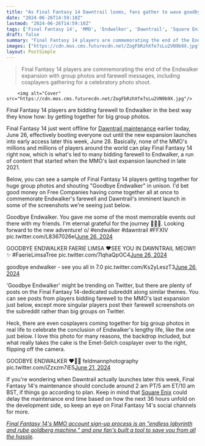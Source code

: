 ```yaml
---
title: "As Final Fantasy 14 Dawntrail looms, fans gather to wave goodbye to the expansion that ended a 10-year saga"
date: "2024-06-26T14:59:10Z"
lastmod: "2024-06-26T14:59:10Z"
tags: ['Final Fantasy 14', 'MMO', 'Endwalker', 'Dawntrail', 'Square Enix', 'cosplay']
draft: false
summary: "Final Fantasy 14 players are commemorating the end of the Endwalker expansion with group photos and farewell messages, including cosplayers gathering for a celebratory photo shoot."
images: ["https://cdn.mos.cms.futurecdn.net/ZogFbRzhXfe7sLu2VN9b9X.jpg"]
layout: PostSimple
---
```

> Final Fantasy 14 players are commemorating the end of the Endwalker expansion with group photos and farewell messages, including cosplayers gathering for a celebratory photo shoot.


        <img alt="Cover" src="https://cdn.mos.cms.futurecdn.net/ZogFbRzhXfe7sLu2VN9b9X.jpg"/>
        
Final Fantasy 14 players are bidding farewell to Endwalker in the best way they know how: by getting together for big group photos.

Final Fantasy 14 just went offline for [Dawntrail maintenance](https://www.gamesradar.com/games/final-fantasy/final-fantasy-14-dawntrail-maintenance-start-end-time-patch-70/) earlier today, June 26, effectively booting everyone out until the new expansion launches into early access later this week, June 28. Basically, none of the MMO's millions and millions of players around the world can play Final Fantasy 14 right now, which is what's led to many bidding farewell to Endwalker, a run of content that started when the MMO's last expansion launched in late 2021.

Below, you can see a sample of Final Fantasy 14 players getting together for huge group photos and shouting "Goodbye Endwalker" in unison. I'd bet good money on Free Companies having come together all at once to commemorate Endwalker's farewell and Dawntrail's imminent launch in some of the screenshots we're seeing just below.

Goodbye Endwalker. You gave me some of the most memorable events out there with my friends. I'm eternal grateful for the journey 🙏🙏🙏. Looking forward to the new adventure! o/ #endwalker #dawntrail #FFXIV pic.twitter.com/L8367026eI[June 26, 2024](https://twitter.com/chaosringen/status/1805775626118611429)

GOODBYE ENDWALKER FAERIE LIMSA ♥SEE YOU IN DAWNTRAIL MEOW!!✨ #FaerieLimsaTree pic.twitter.com/7lqhaQpOC4[June 26, 2024](https://twitter.com/CthulhuLel/status/1805817470361780555)

goodbye endwalker - see you all in 7.0 pic.twitter.com/Ks2yLeszT3[June 26, 2024](https://twitter.com/summonsbahamut/status/1805824768899252456)

'Goodbye Endwalker' might be trending on Twitter, but there are plenty of posts on the Final Fantasy 14-dedicated subreddit along similar themes. You can see posts from players bidding farewell to the MMO's last expansion just below, except more singular players post their farewell screenshots on the subreddit rather than big groups on Twitter.

Heck, there are even cosplayers coming together for big group photos in real life to celebrate the conclusion of Endwalker's lengthy life, like the one just below. I love this photo for many reasons, the backdrop included, but what really takes the cake is the Emet-Selch cosplayer over to the right, flipping off the camera. 

GOODBYE ENDWALKER ❤️‍🔥📸 feldmannphotography pic.twitter.com/iZzxzm7iES[June 21, 2024](https://twitter.com/NinNinffxiv/status/1803944871587098912)

If you're wondering when Dawntrail actually launches later this week, Final Fantasy 14's maintenance should conclude around 2 am PT/5 am ET/10 am BST, if things go according to plan. Keep in mind that [Square Enix](https://www.gamesradar.com/tag/square_enix/) could delay the maintenance end time based on how the next 36 hours unfold on the development side, so keep an eye on Final Fantasy 14's social channels for more.

[<em>Final Fantasy 14's MMO account sign-up process is an "endless labyrinth and rube goldberg machine," and one fan's built a tool to save you from all the hassle</em>](https://www.gamesradar.com/games/final-fantasy/final-fantasy-14s-mmo-account-sign-up-process-is-an-endless-labyrinth-and-rube-goldberg-machine-and-one-fans-built-a-tool-to-save-you-from-all-the-hassle/)*.*
        